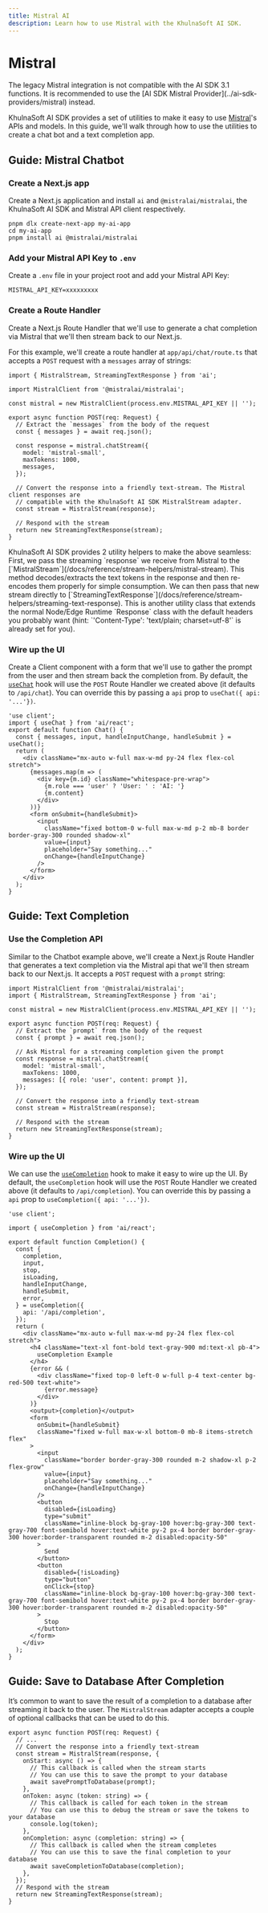 ```yaml
---
title: Mistral AI
description: Learn how to use Mistral with the KhulnaSoft AI SDK.
---
```


# Mistral

<Note type="warning">
  The legacy Mistral integration is not compatible with the AI SDK 3.1
  functions. It is recommended to use the [AI SDK Mistral
  Provider](../ai-sdk-providers/mistral) instead.
</Note>

KhulnaSoft AI SDK provides a set of utilities to make it easy to use [Mistral](https://mistral.ai/)'s APIs and models. In this guide, we'll walk through how to use the utilities to create a chat bot and a text completion app.

## Guide: Mistral Chatbot

<Steps>

### Create a Next.js app

Create a Next.js application and install `ai` and `@mistralai/mistralai`, the KhulnaSoft AI SDK and Mistral API client respectively.

```shell
pnpm dlx create-next-app my-ai-app
cd my-ai-app
pnpm install ai @mistralai/mistralai
```

### Add your Mistral API Key to `.env`

Create a `.env` file in your project root and add your Mistral API Key:

```shell file=".env"
MISTRAL_API_KEY=xxxxxxxxx
```

### Create a Route Handler

Create a Next.js Route Handler that we'll use to generate a chat completion via Mistral that we'll then stream back to our Next.js.

For this example, we'll create a route handler at `app/api/chat/route.ts` that accepts a `POST` request with a `messages` array of strings:

```tsx file="app/api/chat/route.ts" showLineNumbers
import { MistralStream, StreamingTextResponse } from 'ai';

import MistralClient from '@mistralai/mistralai';

const mistral = new MistralClient(process.env.MISTRAL_API_KEY || '');

export async function POST(req: Request) {
  // Extract the `messages` from the body of the request
  const { messages } = await req.json();

  const response = mistral.chatStream({
    model: 'mistral-small',
    maxTokens: 1000,
    messages,
  });

  // Convert the response into a friendly text-stream. The Mistral client responses are
  // compatible with the KhulnaSoft AI SDK MistralStream adapter.
  const stream = MistralStream(response);

  // Respond with the stream
  return new StreamingTextResponse(stream);
}
```

<Note>
  KhulnaSoft AI SDK provides 2 utility helpers to make the above seamless: First, we
  pass the streaming `response` we receive from Mistral to the
  [`MistralStream`](/docs/reference/stream-helpers/mistral-stream). This method
  decodes/extracts the text tokens in the response and then re-encodes them
  properly for simple consumption. We can then pass that new stream directly to
  [`StreamingTextResponse`](/docs/reference/stream-helpers/streaming-text-response).
  This is another utility class that extends the normal Node/Edge Runtime
  `Response` class with the default headers you probably want (hint:
  `'Content-Type': 'text/plain; charset=utf-8'` is already set for you).
</Note>

### Wire up the UI

Create a Client component with a form that we'll use to gather the prompt from the user and then stream back the completion from.
By default, the [`useChat`](/docs/reference/ai-sdk-ui/use-chat) hook will use the `POST` Route Handler we created above (it defaults to `/api/chat`). You can override this by passing a `api` prop to `useChat({ api: '...'})`.

```tsx file="app/page.tsx" showLineNumbers
'use client';
import { useChat } from 'ai/react';
export default function Chat() {
  const { messages, input, handleInputChange, handleSubmit } = useChat();
  return (
    <div className="mx-auto w-full max-w-md py-24 flex flex-col stretch">
      {messages.map(m => (
        <div key={m.id} className="whitespace-pre-wrap">
          {m.role === 'user' ? 'User: ' : 'AI: '}
          {m.content}
        </div>
      ))}
      <form onSubmit={handleSubmit}>
        <input
          className="fixed bottom-0 w-full max-w-md p-2 mb-8 border border-gray-300 rounded shadow-xl"
          value={input}
          placeholder="Say something..."
          onChange={handleInputChange}
        />
      </form>
    </div>
  );
}
```

</Steps>

## Guide: Text Completion

<Steps>

### Use the Completion API

Similar to the Chatbot example above, we'll create a Next.js Route Handler that generates a text completion via the Mistral api that we'll then stream back to our Next.js. It accepts a `POST` request with a `prompt` string:

```tsx file="app/api/completion/route.ts" showLineNumbers
import MistralClient from '@mistralai/mistralai';
import { MistralStream, StreamingTextResponse } from 'ai';

const mistral = new MistralClient(process.env.MISTRAL_API_KEY || '');

export async function POST(req: Request) {
  // Extract the `prompt` from the body of the request
  const { prompt } = await req.json();

  // Ask Mistral for a streaming completion given the prompt
  const response = mistral.chatStream({
    model: 'mistral-small',
    maxTokens: 1000,
    messages: [{ role: 'user', content: prompt }],
  });

  // Convert the response into a friendly text-stream
  const stream = MistralStream(response);

  // Respond with the stream
  return new StreamingTextResponse(stream);
}
```

### Wire up the UI

We can use the [`useCompletion`](/docs/reference/ai-sdk-ui/use-completion) hook to make it easy to wire up the UI. By default, the `useCompletion` hook will use the `POST` Route Handler we created above (it defaults to `/api/completion`). You can override this by passing a `api` prop to `useCompletion({ api: '...'})`.

```tsx file="app/page.tsx" showLineNumbers
'use client';

import { useCompletion } from 'ai/react';

export default function Completion() {
  const {
    completion,
    input,
    stop,
    isLoading,
    handleInputChange,
    handleSubmit,
    error,
  } = useCompletion({
    api: '/api/completion',
  });
  return (
    <div className="mx-auto w-full max-w-md py-24 flex flex-col stretch">
      <h4 className="text-xl font-bold text-gray-900 md:text-xl pb-4">
        useCompletion Example
      </h4>
      {error && (
        <div className="fixed top-0 left-0 w-full p-4 text-center bg-red-500 text-white">
          {error.message}
        </div>
      )}
      <output>{completion}</output>
      <form
        onSubmit={handleSubmit}
        className="fixed w-full max-w-xl bottom-0 mb-8 items-stretch flex"
      >
        <input
          className="border border-gray-300 rounded m-2 shadow-xl p-2 flex-grow"
          value={input}
          placeholder="Say something..."
          onChange={handleInputChange}
        />
        <button
          disabled={isLoading}
          type="submit"
          className="inline-block bg-gray-100 hover:bg-gray-300 text-gray-700 font-semibold hover:text-white py-2 px-4 border border-gray-300 hover:border-transparent rounded m-2 disabled:opacity-50"
        >
          Send
        </button>
        <button
          disabled={!isLoading}
          type="button"
          onClick={stop}
          className="inline-block bg-gray-100 hover:bg-gray-300 text-gray-700 font-semibold hover:text-white py-2 px-4 border border-gray-300 hover:border-transparent rounded m-2 disabled:opacity-50"
        >
          Stop
        </button>
      </form>
    </div>
  );
}
```

</Steps>

## Guide: Save to Database After Completion

It’s common to want to save the result of a completion to a database after streaming it back to the user. The `MistralStream` adapter accepts a couple of optional callbacks that can be used to do this.

```tsx file="app/api/completion/route.ts" showLineNumbers
export async function POST(req: Request) {
  // ...
  // Convert the response into a friendly text-stream
  const stream = MistralStream(response, {
    onStart: async () => {
      // This callback is called when the stream starts
      // You can use this to save the prompt to your database
      await savePromptToDatabase(prompt);
    },
    onToken: async (token: string) => {
      // This callback is called for each token in the stream
      // You can use this to debug the stream or save the tokens to your database
      console.log(token);
    },
    onCompletion: async (completion: string) => {
      // This callback is called when the stream completes
      // You can use this to save the final completion to your database
      await saveCompletionToDatabase(completion);
    },
  });
  // Respond with the stream
  return new StreamingTextResponse(stream);
}
```
